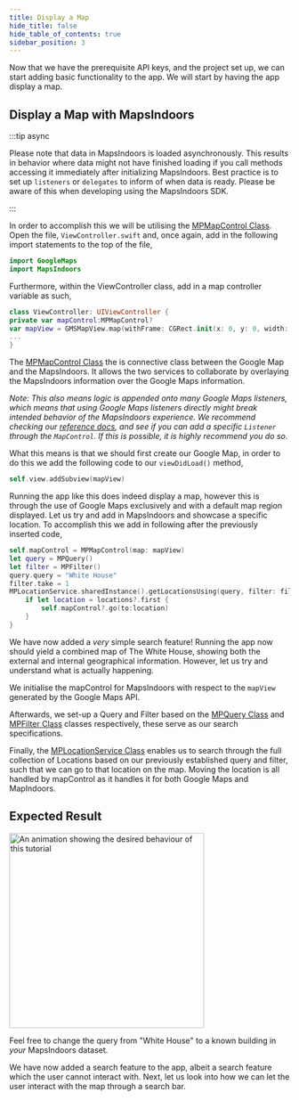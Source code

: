 ```yaml
---
title: Display a Map
hide_title: false
hide_table_of_contents: true
sidebar_position: 3
---
```


Now that we have the prerequisite API keys, and the project set up, we can start adding basic functionality to the app. We will start by having the app display a map.

## Display a Map with MapsIndoors

:::tip async

Please note that data in MapsIndoors is loaded asynchronously. This results in behavior where data might not have finished loading if you call methods accessing it immediately after initializing MapsIndoors. Best practice is to set up `listeners` or `delegates` to inform of when data is ready. Please be aware of this when developing using the MapsIndoors SDK.

:::

In order to accomplish this we will be utilising the [MPMapControl Class](https://app.mapsindoors.com/mapsindoors/reference/ios/v3/interface_m_p_map_control.html). Open the file, `ViewController.swift` and, once again, add in the following import statements to the top of the file,

```swift
import GoogleMaps  
import MapsIndoors
```

Furthermore, within the ViewController class, add in a map controller variable as such,

```swift
class ViewController: UIViewController {
private var mapControl:MPMapControl?
var mapView = GMSMapView.map(withFrame: CGRect.init(x: 0, y: 0, width: UIScreen.main.bounds.width, height: UIScreen.main.bounds.height), camera: GMSCameraPosition())
...
}
```  

The [MPMapControl Class](https://app.mapsindoors.com/mapsindoors/reference/ios/v3/interface_m_p_map_control.html) the is connective class between the Google Map and the MapsIndoors. It allows the two services to collaborate by overlaying the MapsIndoors information over the Google Maps information.

*Note: This also means logic is appended onto many Google Maps listeners, which means that using Google Maps listeners directly might break intended behavior of the MapsIndoors experience. We recommend checking our [reference docs](https://app.mapsindoors.com/mapsindoors/reference/ios/v3/index.html), and see if you can add a specific `Listener` through the `MapControl`. If this is possible, it is highly recommend you do so.*

What this means is that we should first create our Google Map, in order to do this we add the following code to our `viewDidLoad()` method,

```swift
self.view.addSubview(mapView)
```

Running the app like this does indeed display a map, however this is through the use of Google Maps exclusively and with a default map region displayed. Let us try and add in MapsIndoors and showcase a specific location. To accomplish this we add in following after the previously inserted code,

```swift
self.mapControl = MPMapControl(map: mapView)  
let query = MPQuery()  
let filter = MPFilter()  
query.query = "White House"  
filter.take = 1  
MPLocationService.sharedInstance().getLocationsUsing(query, filter: filter) { (locations, error) in  
    if let location = locations?.first {  
        self.mapControl?.go(to:location)  
    }  
}
```

We have now added a *very* simple search feature! Running the app now should yield a combined map of The White House, showing both the external and internal geographical information. However, let us try and understand what is actually happening.

We initialise the mapControl for MapsIndoors with respect to the `mapView` generated by the Google Maps API.

Afterwards, we set-up a Query and Filter based on the [MPQuery Class](https://app.mapsindoors.com/mapsindoors/reference/ios/v3/interface_m_p_query.html#a9da8ff62b6d17e45403b9005c73e811f) and [MPFilter Class](https://app.mapsindoors.com/mapsindoors/reference/ios/v3/interface_m_p_filter.html) classes respectively, these serve as our search specifications.

Finally, the [MPLocationService Class](https://app.mapsindoors.com/mapsindoors/reference/ios/v3/interface_m_p_location_service.html#a140844121a239dcf1709210e1723c312) enables us to search through the full collection of Locations based on our previously established query and filter, such that we can go to that location on the map. Moving the location is all handled by mapControl as it handles it for both Google Maps and MapIndoors.

## Expected Result

<img src="/img/getting-started/ios_display-a-map.png" alt="An animation showing the desired behaviour of this tutorial" width="350"/>

Feel free to change the query from "White House" to a known building in *your* MapsIndoors dataset.

We have now added a search feature to the app, albeit a search feature which the user cannot interact with. Next, let us look into how we can let the user interact with the map through a search bar.
